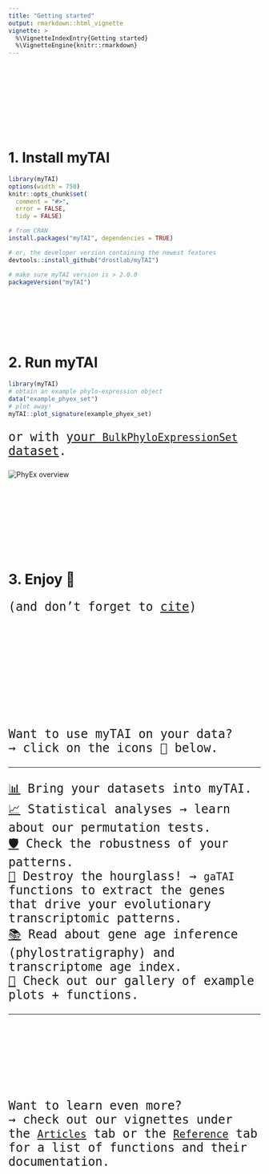 ```yaml
---
title: "Getting started"
output: rmarkdown::html_vignette
vignette: >
  %\VignetteIndexEntry{Getting started}
  %\VignetteEngine{knitr::rmarkdown}
---
```


<br/><br/>

<br/><br/>

<br/><br/>

<p style="font-family: 'Fira Mono', monospace; font-size: 2.5rem;">
# 1. Install **myTAI**
</p>

```r
library(myTAI)
options(width = 750)
knitr::opts_chunk$set(
  comment = "#>",
  error = FALSE,
  tidy = FALSE)
```

```R
# from CRAN
install.packages("myTAI", dependencies = TRUE)

# or, the developer version containing the newest features
devtools::install_github("drostlab/myTAI")

# make sure myTAI version is > 2.0.0
packageVersion("myTAI")
```

<br/><br/>

<br/><br/>

<p style="font-family: 'Fira Mono', monospace; font-size: 2.5rem;">
# 2. Run **myTAI**
</p>

```r
library(myTAI)
# obtain an example phylo-expression object
data("example_phyex_set")
# plot away!
myTAI::plot_signature(example_phyex_set)  
```

<p style="font-family: 'Fira Mono', monospace; font-size: 1.5rem;">
or with [your `BulkPhyloExpressionSet` dataset](phylo-expression-object.html).
</p>

<img src="Figures/myTAI_phyex.png" alt="PhyEx overview" align="center" style="max-height: 500px; max-width: 800px;" />

<br/><br/>

<br/><br/>

<br/><br/>

<p style="font-family: 'Fira Mono', monospace; font-size: 2.5rem;">
# 3. Enjoy 🍹
</p>
<p style="font-family: 'Fira Mono', monospace; font-size: 1.5rem;">
(and don't forget to [cite](https://academic.oup.com/bioinformatics/article/34/9/1589/4772684))
</p>

<br/><br/>

<br/><br/>

<br/><br/>

<br/><br/>

<p style="font-family: 'Fira Mono', monospace; font-size: 1.5rem;">
Want to use myTAI on your data?   
→ click on the icons 🧚 below.
</p>

---

<p style="font-family: 'Fira Mono', monospace; font-size: 1.5rem;">
[📊](phylo-expression-object.html) Bring your datasets into myTAI.  
[📈](tai-stats.html) Statistical analyses → learn about our permutation tests.  
[🛡️](tai-transform.html) Check the robustness of your patterns.  
[🔨](tai-breaker.html) Destroy the hourglass! → `gaTAI` functions to extract the genes that drive your evolutionary transcriptomic patterns.  
[📚](phylostratigraphy.html) Read about gene age inference (phylostratigraphy) and transcriptome age index.   
[🌄](tai-gallery.html) Check out our gallery of example plots + functions.    
</p>

---

<br/><br/>

<br/><br/>

<br/><br/>

<p style="font-family: 'Fira Mono', monospace; font-size: 1.5rem;">
Want to learn even more?   
→ check out our vignettes under the [`Articles`](index.html) tab or the [`Reference`](../reference/index.html) tab for a list of functions and their documentation.
</p>

<br/><br/>

<br/><br/>

<br/><br/>